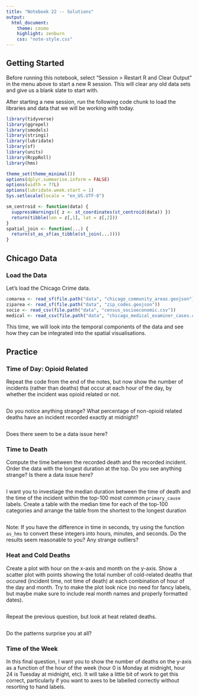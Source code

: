 ```yaml
---
title: "Notebook 22 -- Solutions"
output:
  html_document:
    theme: cosmo
    highlight: zenburn
    css: "note-style.css"
---
```


## Getting Started

Before running this notebook, select "Session > Restart R and Clear Output" in
the menu above to start a new R session. This will clear any old data sets and
give us a blank slate to start with.

After starting a new session, run the following code chunk to load the
libraries and data that we will be working with today.

```r
library(tidyverse)
library(ggrepel)
library(smodels)
library(stringi)
library(lubridate)
library(sf)
library(units)
library(RcppRoll)
library(hms)

theme_set(theme_minimal())
options(dplyr.summarise.inform = FALSE)
options(width = 77L)
options(lubridate.week.start = 1)
Sys.setlocale(locale = "en_US.UTF-8")

sm_centroid <- function(data) {
  suppressWarnings({ z <- st_coordinates(st_centroid(data)) })
  return(tibble(lon = z[,1], lat = z[,2]))
}
spatial_join <- function(...) {
  return(st_as_sf(as_tibble(st_join(...))))
}
```

## Chicago Data

### Load the Data

Let's load the Chicago Crime data.

```r
comarea <- read_sf(file.path("data", "chicago_community_areas.geojson"))
ziparea <- read_sf(file.path("data", "zip_codes.geojson"))
socio <- read_csv(file.path("data", "census_socioeconomic.csv"))
medical <- read_csv(file.path("data", "chicago_medical_examiner_cases.csv.gz"))
```

This time, we will look into the temporal components of the data
and see how they can be integrated into the spatial visualisations.

## Practice

### Time of Day: Opioid Related

Repeat the code from the end of the notes, but now show the number of
incidents (rather than deaths) that occur at each hour of the day, by
whether the incident was opioid related or not.

```r

```

Do you notice anything strange? What percentage of non-opioid related deaths have
an incident recorded exactly at midnight?

```r

```

Does there seem to be a data issue here?

### Time to Death

Compute the time between the recorded death and the recorded incident. Order
the data with the longest duration at the top. Do you see anything strange?
Is there a data issue here?

```r

```

I want you to investiage the median duration between the time of death and the
time of the incident within the top-100 most common `primary_cause` labels.
Create a table with the median time for each of the top-100 categories and
arrange the table from the shortest to the longest duration

```r

```

Note: If you have the difference in time in seconds, try using the function `as_hms`
to convert these integers into hours, minutes, and seconds. Do the results seem
reasonable to you? Any strange outliers?

### Heat and Cold Deaths

Create a plot with hour on the x-axis and month on the y-axis. Show a scatter plot
with points showing the total number of cold-related deaths that occured (incident time,
not time of death) at each combination of hour of the day and month. Try to make the
plot look nice (no need for fancy labels, but maybe make sure to include real month
names and properly formatted dates).

```r

```

Repeat the previous question, but look at heat related deaths.

```r

```

Do the patterns surprise you at all?

### Time of the Week

In this final question, I want you to show the number of deaths on the y-axis as a
function of the hour of the week (hour 0 is Monday at midnight, hour 24 is Tuesday
at midnight, etc). It will take a little bit of work to get this correct, particularly
if you want to axes to be labelled correctly without resorting to hand labels.

```r

```
